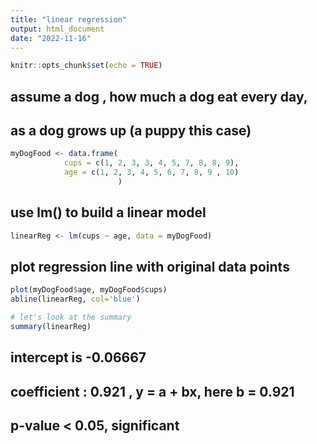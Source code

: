 ```yaml
---
title: "linear regression"
output: html_document
date: "2022-11-16"
---
```


```r
knitr::opts_chunk$set(echo = TRUE)
```

## assume a dog , how much a dog eat every day, 
## as a dog grows up (a puppy this case)
```r
myDogFood <- data.frame(
            cups = c(1, 2, 3, 3, 4, 5, 7, 8, 8, 9), 
            age = c(1, 2, 3, 4, 5, 6, 7, 8, 9 , 10)
                        )
```

## use lm() to build a linear model
```r
linearReg <- lm(cups ~ age, data = myDogFood)
```

## plot regression line with original data points
```r

plot(myDogFood$age, myDogFood$cups)
abline(linearReg, col='blue')
```
```r
# let's look at the summary
summary(linearReg)
```
## intercept is -0.06667 
## coefficient : 0.921 , y = a + bx, here b = 0.921
## p-value < 0.05, significant










